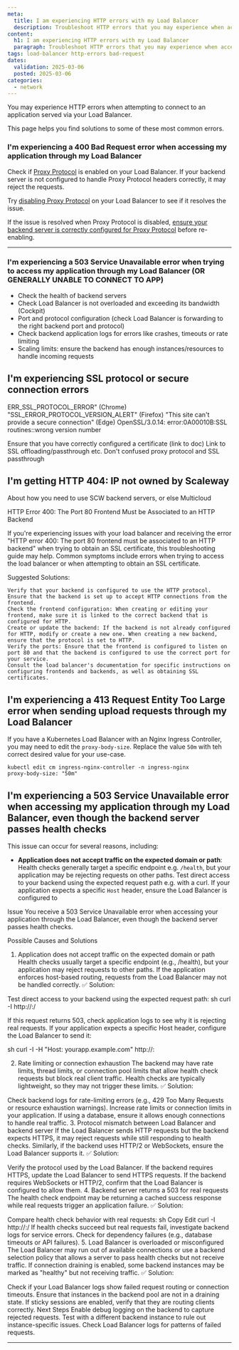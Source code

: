```yaml
---
meta:
  title: I am experiencing HTTP errors with my Load Balancer
  description: Troubleshoot HTTP errors that you may experience when accessing applications served via your Load Balancer. Learn how to resolve common problems and get your application back up and running.
content:
  h1: I am experiencing HTTP errors with my Load Balancer
  paragraph: Troubleshoot HTTP errors that you may experience when accessing applications served via your Load Balancer. Learn how to resolve common problems and get your application back up and running.
tags: load-balancer http-errors bad-request
dates:
  validation: 2025-03-06
  posted: 2025-03-06
categories:
  - network
---
```


You may experience HTTP errors when attempting to connect to an application served via your Load Balancer. 

This page helps you find solutions to some of these most common errors.

### I'm experiencing a 400 Bad Request error when accessing my application through my Load Balancer

Check if [Proxy Protocol](load-balancer/reference-content/configuring-backends/#proxy-protocol) is enabled on your Load Balancer. If your backend server is not configured to handle Proxy Protocol headers correctly, it may reject the requests. 

Try [disabling Proxy Protocol](/load-balancer/how-to/manage-frontends-and-backends/#how-to-edit-backends-and-health-checks) on your Load Balancer to see if it resolves the issue. 

If the issue is resolved when Proxy Protocol is disabled, [ensure your backend server is correctly configured for Proxy Protocol](/tutorials/proxy-protocol-v2-load-balancer/) before re-enabling.

---

### I'm experiencing a 503 Service Unavailable error when trying to access my application through my Load Balancer (OR GENERALLY UNABLE TO CONNECT TO APP)

- Check the health of backend servers
- Check Load Balancer is not overloaded and exceeding its bandwidth (Cockpit)
- Port and protocol configuration (check Load Balancer is forwarding to the right backend port and protocol)
- Check backend application logs for errors like crashes, timeouts or rate limiting
- Scaling limits: ensure the backend has enough instances/resources to handle incoming requests

## I'm experiencing SSL protocol or secure connection errors

ERR_SSL_PROTOCOL_ERROR" (Chrome)
"SSL_ERROR_PROTOCOL_VERSION_ALERT" (Firefox)
"This site can't provide a secure connection" (Edge)
OpenSSL/3.0.14: error:0A00010B:SSL routines::wrong version number

Ensure that you have correctly configured a certificate (link to doc)
Link to SSL offloading/passthrough etc.
Don't confused proxy protocol and SSL passthrough

## I'm getting HTTP 404: IP not owned by Scaleway

About how you need to use SCW backend servers, or else Multicloud

HTTP Error 400: The Port 80 Frontend Must be Associated to an HTTP Backend  

If you're experiencing issues with your load balancer and receiving the error "HTTP error 400: The port 80 frontend must be associated to an HTTP backend" when trying to obtain an SSL certificate, this troubleshooting guide may help. Common symptoms include errors when trying to access the load balancer or when attempting to obtain an SSL certificate. 

Suggested Solutions:  

    Verify that your backend is configured to use the HTTP protocol. Ensure that the backend is set up to accept HTTP connections from the frontend.
    Check the frontend configuration: When creating or editing your frontend, make sure it is linked to the correct backend that is configured for HTTP.
    Create or update the backend: If the backend is not already configured for HTTP, modify or create a new one. When creating a new backend, ensure that the protocol is set to HTTP.
    Verify the ports: Ensure that the frontend is configured to listen on port 80 and that the backend is configured to use the correct port for your service.
    Consult the load balancer's documentation for specific instructions on configuring frontends and backends, as well as obtaining SSL certificates.


## I'm experiencing a 413 Request Entity Too Large error when sending upload requests through my Load Balancer

If you have a Kubernetes Load Balancer with an Nginx Ingress Controller, you may need to edit the `proxy-body-size`. Replace the value `50m` with teh correct desired value for your use-case.

```
kubectl edit cm ingress-nginx-controller -n ingress-nginx
proxy-body-size: "50m"
```

## I'm experiencing a 503 Service Unavailable error when accessing my application through my Load Balancer, even though the backend server passes health checks 

This issue can occur for several reasons, including:

- **Application does not accept traffic on the expected domain or path**: Health checks generally target a specific endpoint e.g. `/health`, but your application may be rejecting requests on other paths. Test direct access to your backend using the expected request path e.g. with a curl. If your application expects a specific `Host` header, ensure the Load Balancer is configured to 

Issue
You receive a 503 Service Unavailable error when accessing your application through the Load Balancer, even though the backend server passes health checks.

Possible Causes and Solutions
1. Application does not accept traffic on the expected domain or path
Health checks usually target a specific endpoint (e.g., /health), but your application may reject requests to other paths.
If the application enforces host-based routing, requests from the Load Balancer may not be handled correctly.
✅ Solution:

Test direct access to your backend using the expected request path:
sh
curl -I http://<backend-server-ip>:<backend-port>/<expected-path>

If this request returns 503, check application logs to see why it is rejecting real requests.
If your application expects a specific Host header, configure the Load Balancer to send it:

sh
curl -I -H "Host: yourapp.example.com" http://<backend-server-ip>:<backend-port>

2. Rate limiting or connection exhaustion
The backend may have rate limits, thread limits, or connection pool limits that allow health check requests but block real client traffic.
Health checks are typically lightweight, so they may not trigger these limits.
✅ Solution:

Check backend logs for rate-limiting errors (e.g., 429 Too Many Requests or resource exhaustion warnings).
Increase rate limits or connection limits in your application.
If using a database, ensure it allows enough connections to handle real traffic.
3. Protocol mismatch between Load Balancer and backend server
If the Load Balancer sends HTTP requests but the backend expects HTTPS, it may reject requests while still responding to health checks.
Similarly, if the backend uses HTTP/2 or WebSockets, ensure the Load Balancer supports it.
✅ Solution:

Verify the protocol used by the Load Balancer. If the backend requires HTTPS, update the Load Balancer to send HTTPS requests.
If the backend requires WebSockets or HTTP/2, confirm that the Load Balancer is configured to allow them.
4. Backend server returns a 503 for real requests
The health check endpoint may be returning a cached success response while real requests trigger an application failure.
✅ Solution:

Compare health check behavior with real requests:
sh
Copy
Edit
curl -I http://<backend-server-ip>:<backend-port>/<expected-path>
If health checks succeed but real requests fail, investigate backend logs for service errors.
Check for dependency failures (e.g., database timeouts or API failures).
5. Load Balancer is overloaded or misconfigured
The Load Balancer may run out of available connections or use a backend selection policy that allows a server to pass health checks but not receive traffic.
If connection draining is enabled, some backend instances may be marked as "healthy" but not receiving traffic.
✅ Solution:

Check if your Load Balancer logs show failed request routing or connection timeouts.
Ensure that instances in the backend pool are not in a draining state.
If sticky sessions are enabled, verify that they are routing clients correctly.
Next Steps
Enable debug logging on the backend to capture rejected requests.
Test with a different backend instance to rule out instance-specific issues.
Check Load Balancer logs for patterns of failed requests.

----